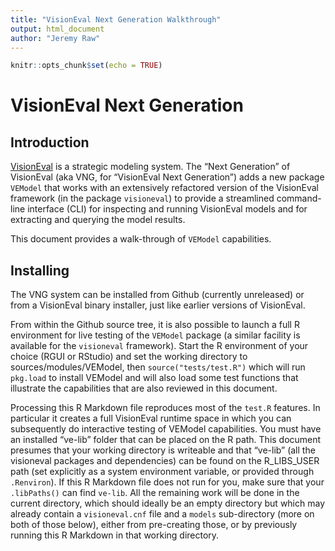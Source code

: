 ```yaml
---
title: "VisionEval Next Generation Walkthrough"
output: html_document
author: "Jeremy Raw"
---
```


```r
knitr::opts_chunk$set(echo = TRUE)
```

# VisionEval Next Generation

## Introduction

[VisionEval](https://visioneval.org) is a strategic modeling system. The "Next Generation" of
VisionEval (aka VNG, for "VisionEval Next Generation") adds a new package `VEModel` that works with an extensively refactored version of the
VisionEval framework (in the package `visioneval`) to provide a streamlined command-line interface
(CLI) for inspecting and running VisionEval models and for extracting and querying the model
results.

This document provides a walk-through of `VEModel` capabilities.

## Installing

The VNG system can be installed from Github (currently unreleased) or from a VisionEval binary
installer, just like earlier versions of VisionEval.

From within the Github source tree, it is also possible to launch a full R environment for live
testing of the `VEModel` package (a similar facility is available for the `visioneval` framework).
Start the R environment of your choice (RGUI or RStudio) and set the working directory to
sources/modules/VEModel, then `source("tests/test.R")` which will run `pkg.load` to install VEModel
and will also load some test functions that illustrate the capabilities that are also reviewed in
this document.

Processing this R Markdown file reproduces most of the `test.R` features. In particular it creates a
full VisionEval runtime space in which you can subsequently do interactive testing of VEModel
capabilities. You must have an installed "ve-lib" folder that can be placed on the R path. This
document presumes that your working directory is writeable and that "ve-lib" (all the visioneval
packages and dependencies) can be found on the R_LIBS_USER path (set explicitly as a system environment
variable, or provided through `.Renviron`). If this R Markdown file does not run for you, make sure
that your `.libPaths()` can find `ve-lib`. All the remaining work will be done in the current
directory, which should ideally be an empty directory but which may already contain a `visioneval.cnf` file
and a `models` sub-directory (more on both of those below), either from pre-creating those, or by
previously running this R Markdown in that working directory.

